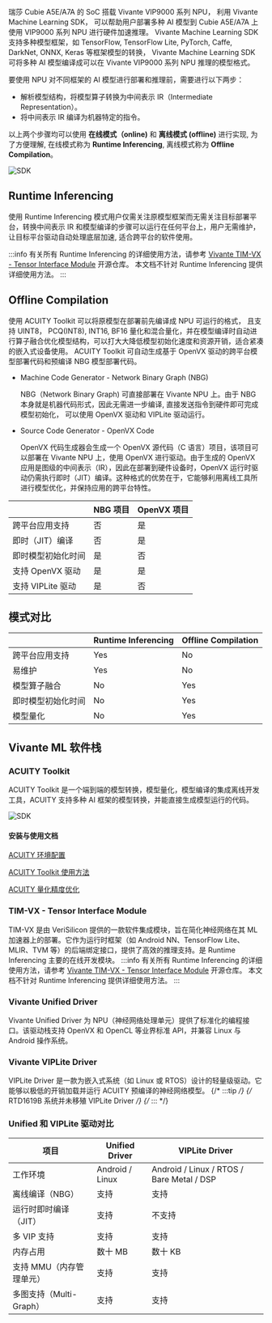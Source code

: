 瑞莎 Cubie A5E/A7A 的 SoC 搭载 Vivante VIP9000 系列 NPU， 利用 Vivante Machine Learning SDK，
可以帮助用户部署多种 AI 模型到 Cubie A5E/A7A 上使用 VIP9000 系列 NPU 进行硬件加速推理。 Vivante Machine Learning SDK 支持多种模型框架，如 TensorFlow, TensorFlow Lite, PyTorch, Caffe, DarkNet, ONNX, Keras 等框架模型的转换，
Vivante Machine Learning SDK 可将多种 AI 模型编译成可以在 Vivante VIP9000 系列 NPU 推理的模型格式。

要使用 NPU 对不同框架的 AI 模型进行部署和推理前，需要进行以下两步：

- 解析模型结构，将模型算子转换为中间表示 IR（Intermediate Representation）。
- 将中间表示 IR 编译为机器特定的指令。

以上两个步骤均可以使用 **在线模式（online)** 和 **离线模式 (offline)** 进行实现, 为了方便理解, 在线模式称为 **Runtime Inferencing**, 离线模式称为 **Offline Compilation**。

![SDK](/img/e/e54c/rs400_npu_1.webp)

## Runtime Inferencing

使用 Runtime Inferencing 模式用户仅需关注原模型框架而无需关注目标部署平台，转换中间表示 IR 和模型编译的步骤可以运行在任何平台上，用户无需维护，让目标平台驱动自动处理底层加速,
适合跨平台的软件使用。

:::info
有关所有 Runtime Inferencing 的详细使用方法，请参考 [Vivante TIM-VX - Tensor Interface Module](https://github.com/VeriSilicon/TIM-VX) 开源仓库。
本文档不针对 Runtime Inferencing 提供详细使用方法。
:::

## Offline Compilation

使用 ACUITY Toolkit 可以将原模型在部署前先编译成 NPU 可运行的格式，
且支持 UINT8， PCQ(INT8), INT16, BF16 量化和混合量化，并在模型编译时自动进行算子融合优化模型结构，可以打大大降低模型初始化速度和资源开销，适合紧凑的嵌入式设备使用。
ACUITY Toolkit 可自动生成基于 OpenVX 驱动的跨平台模型部署代码和预编译 NBG 模型部署代码。

- Machine Code Generator - Network Binary Graph (NBG)

  NBG（Network Binary Graph) 可直接部署在 Vivante NPU 上。由于 NBG 本身就是机器代码形式，因此无需进一步编译, 直接发送指令到硬件即可完成模型初始化， 可以使用 OpenVX 驱动和 VIPLite 驱动运行。

- Source Code Generator - OpenVX Code

  OpenVX 代码生成器会生成一个 OpenVX 源代码（C 语言）项目，该项目可以部署在 Vivante NPU 上，使用 OpenVX 进行驱动。由于生成的 OpenVX 应用是图级的中间表示（IR），因此在部署到硬件设备时，OpenVX 运行时驱动仍需执行即时（JIT）编译。这种格式的优势在于，它能够利用离线工具所进行模型优化，并保持应用的跨平台特性。

|                    | NBG 项目 | OpenVX 项目 |
| ------------------ | -------- | ----------- |
| 跨平台应用支持     | 否       | 是          |
| 即时（JIT）编译    | 否       | 是          |
| 即时模型初始化时间 | 是       | 否          |
| 支持 OpenVX 驱动   | 是       | 是          |
| 支持 VIPLite 驱动  | 是       | 否          |

## 模式对比

|                    | Runtime Inferencing | Offline Compilation |
| ------------------ | ------------------- | ------------------- |
| 跨平台应用支持     | Yes                 | No                  |
| 易维护             | Yes                 | No                  |
| 模型算子融合       | No                  | Yes                 |
| 即时模型初始化时间 | No                  | Yes                 |
| 模型量化           | No                  | Yes                 |

## Vivante ML 软件栈

### ACUITY Toolkit

ACUITY Toolkit 是一个端到端的模型转换，模型量化，模型编译的集成离线开发工具，ACUITY 支持多种 AI 框架的模型转换，并能直接生成模型运行的代码。

![SDK](/img/e/e54c/rs400_npu_2.webp)

#### 安装与使用文档

[ACUITY 环境配置](./cubie_acuity_env)

[ACUITY Toolkit 使用方法](./cubie_acuity_usage)

[ACUITY 量化精度优化](./cubie_quant_acc_improve)

### TIM-VX - Tensor Interface Module

TIM-VX 是由 VeriSilicon 提供的一款软件集成模块，旨在简化神经网络在其 ML 加速器上的部署。它作为运行时框架（如 Android NN、TensorFlow Lite、MLIR、TVM 等）的后端绑定接口，提供了高效的推理支持。是 Runtime Inferencing 主要的在线开发模块。
:::info
有关所有 Runtime Inferencing 的详细使用方法，请参考 [Vivante TIM-VX - Tensor Interface Module](https://github.com/VeriSilicon/TIM-VX) 开源仓库。
本文档不针对 Runtime Inferencing 提供详细使用方法。
:::

### Vivante Unified Driver

Vivante Unified Driver 为 NPU（神经网络处理单元）提供了标准化的编程接口。该驱动栈支持 OpenVX 和 OpenCL 等业界标准 API，并兼容 Linux 与 Android 操作系统。

### Vivante VIPLite Driver

VIPLite Driver 是一款为嵌入式系统（如 Linux 或 RTOS）设计的轻量级驱动。它能够以极低的开销加载并运行 ACUITY 预编译的神经网络模型。
{/* :::tip */}
{/* RTD1619B 系统并未移殖 VIPLite Driver */}
{/* ::: */}

### Unified 和 VIPLite 驱动对比

| 项目                     | Unified Driver  | VIPLite Driver                            |
| ------------------------ | --------------- | ----------------------------------------- |
| 工作环境                 | Android / Linux | Android / Linux / RTOS / Bare Metal / DSP |
| 离线编译（NBG）          | 支持            | 支持                                      |
| 运行时即时编译（JIT）    | 支持            | 不支持                                    |
| 多 VIP 支持              | 支持            | 支持                                      |
| 内存占用                 | 数十 MB         | 数十 KB                                   |
| 支持 MMU（内存管理单元） | 支持            | 支持                                      |
| 多图支持（Multi-Graph）  | 支持            | 支持                                      |
